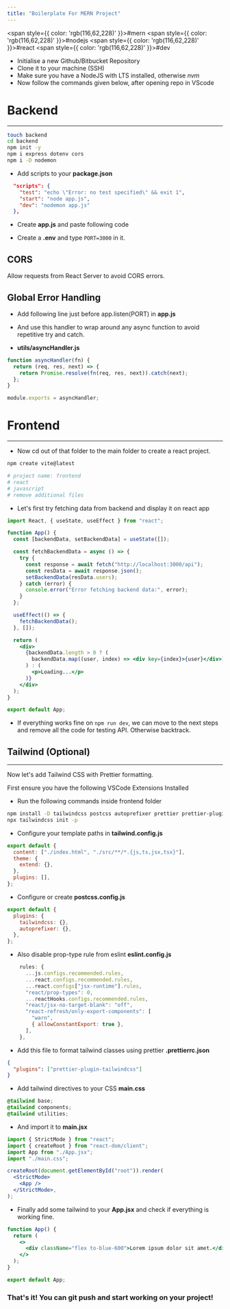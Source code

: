```yaml
---
title: "Boilerplate For MERN Project"
---
```



<span style={{ color: 'rgb(116,62,228)' }}>#mern</span> <span style={{ color: 'rgb(116,62,228)' }}>#nodejs</span> <span style={{ color: 'rgb(116,62,228)' }}>#react</span> <span style={{ color: 'rgb(116,62,228)' }}>#dev</span> 

- Initialise a new Github/Bitbucket Repository
- Clone it to your machine (SSH)
- Make sure you have a NodeJS with LTS installed, otherwise *nvm*
- Now follow the commands given below, after opening repo in VScode
# Backend
---

```bash
touch backend
cd backend
npm init -y
npm i express dotenv cors
npm i -D nodemon
```

- Add scripts to your **package.json**
```json
  "scripts": {
    "test": "echo \"Error: no test specified\" && exit 1",
    "start": "node app.js",
    "dev": "nodemon app.js"
  },
```

- Create **app.js** and paste following code


- Create a **.env** and type `PORT=3000` in it.
## CORS

Allow requests from React Server to avoid CORS errors.


## Global Error Handling

- Add following line just before app.listen(PORT) in **app.js**


- And use this handler to wrap around any async function to avoid repetitive try and catch.
- **utils/asyncHandler.js**
```javascript
function asyncHandler(fn) {
  return (req, res, next) => {
    return Promise.resolve(fn(req, res, next)).catch(next);
  };
}

module.exports = asyncHandler;
```
# Frontend
---

- Now cd out of that folder to the main folder to create a react project.

```bash
npm create vite@latest

# project name: frontend
# react
# javascript
# remove additional files
```

- Let's first try fetching data from backend and display it on react app

```jsx
import React, { useState, useEffect } from "react";

function App() {
  const [backendData, setBackendData] = useState([]);

  const fetchBackendData = async () => {
    try {
      const response = await fetch("http://localhost:3000/api");
      const resData = await response.json();
      setBackendData(resData.users);
    } catch (error) {
      console.error("Error fetching backend data:", error);
    }
  };

  useEffect(() => {
    fetchBackendData();
  }, []);

  return (
    <div>
      {backendData.length > 0 ? (
        backendData.map((user, index) => <div key={index}>{user}</div>)
      ) : (
        <p>Loading...</p>
      )}
    </div>
  );
}

export default App;
```

- If everything works fine on `npm run dev`, we can move to the next steps and remove all the code for testing API. Otherwise backtrack.

## Tailwind (Optional)
---

Now let's add Tailwind CSS with Prettier formatting.

First ensure you have the following VSCode Extensions Installed


- Run the following commands inside frontend folder

```bash
npm install -D tailwindcss postcss autoprefixer prettier prettier-plugin-tailwindcss
npx tailwindcss init -p
```

- Configure your template paths in **tailwind.config.js**

```javascript
export default {
  content: ["./index.html", "./src/**/*.{js,ts,jsx,tsx}"],
  theme: {
    extend: {},
  },
  plugins: [],
};
```

- Configure or create **postcss.config.js** 

```javascript
export default {
  plugins: {
    tailwindcss: {},
    autoprefixer: {},
  },
};
```

- Also disable prop-type rule from eslint **eslint.config.js**

```javascript
    rules: {
      ...js.configs.recommended.rules,
      ...react.configs.recommended.rules,
      ...react.configs["jsx-runtime"].rules,
      "react/prop-types": 0,
      ...reactHooks.configs.recommended.rules,
      "react/jsx-no-target-blank": "off",
      "react-refresh/only-export-components": [
        "warn",
        { allowConstantExport: true },
      ],
    },
```

- Add this file to format tailwind classes using prettier **.prettierrc.json**

```json
{
  "plugins": ["prettier-plugin-tailwindcss"]
}
```

- Add tailwind directives to your CSS **main.css**

```css
@tailwind base;
@tailwind components;
@tailwind utilities;
```

- And import it to **main.jsx**

```jsx
import { StrictMode } from "react";
import { createRoot } from "react-dom/client";
import App from "./App.jsx";
import "./main.css";

createRoot(document.getElementById("root")).render(
  <StrictMode>
    <App />
  </StrictMode>,
);
```

- Finally add some tailwind to your **App.jsx** and check if everything is working fine.

```jsx
function App() {
  return (
    <>
      <div className="flex to-blue-600">Lorem ipsum dolor sit amet.</div>
    </>
  );
}

export default App;
```

### That's it! You can git push and start working on your project!

